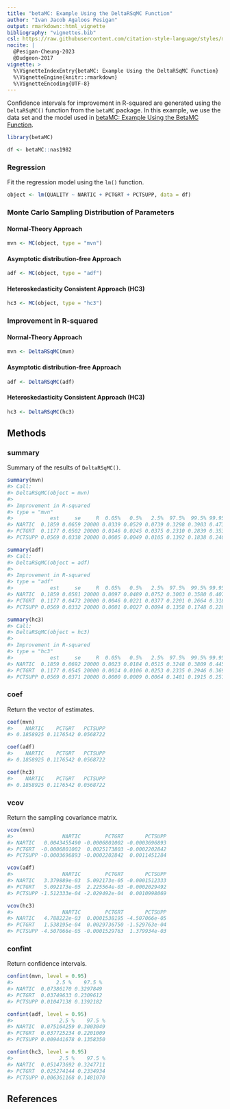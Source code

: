 ```yaml
---
title: "betaMC: Example Using the DeltaRSqMC Function"
author: "Ivan Jacob Agaloos Pesigan"
output: rmarkdown::html_vignette
bibliography: "vignettes.bib"
csl: https://raw.githubusercontent.com/citation-style-language/styles/master/apa.csl
nocite: |
  @Pesigan-Cheung-2023
  @Dudgeon-2017
vignette: >
  %\VignetteIndexEntry{betaMC: Example Using the DeltaRSqMC Function}
  %\VignetteEngine{knitr::rmarkdown}
  %\VignetteEncoding{UTF-8}
---
```




Confidence intervals for
improvement in R-squared
are generated using
the `DeltaRSqMC()` function from the `betaMC` package.
In this example,
we use the data set and the model used in
[betaMC: Example Using the BetaMC Function](example-beta-mc.html).


``` r
library(betaMC)
```




``` r
df <- betaMC::nas1982
```

### Regression

Fit the regression model using the `lm()` function.


``` r
object <- lm(QUALITY ~ NARTIC + PCTGRT + PCTSUPP, data = df)
```

### Monte Carlo Sampling Distribution of Parameters

#### Normal-Theory Approach


``` r
mvn <- MC(object, type = "mvn")
```

#### Asymptotic distribution-free Approach


``` r
adf <- MC(object, type = "adf")
```

#### Heteroskedasticity Consistent Approach (HC3)


``` r
hc3 <- MC(object, type = "hc3")
```

### Improvement in R-squared

#### Normal-Theory Approach


``` r
mvn <- DeltaRSqMC(mvn)
```

#### Asymptotic distribution-free Approach


``` r
adf <- DeltaRSqMC(adf)
```

#### Heteroskedasticity Consistent Approach (HC3)


``` r
hc3 <- DeltaRSqMC(hc3)
```

## Methods

### summary

Summary of the results of `DeltaRSqMC()`.


``` r
summary(mvn)
#> Call:
#> DeltaRSqMC(object = mvn)
#> 
#> Improvement in R-squared
#> type = "mvn"
#>            est     se     R  0.05%   0.5%   2.5%  97.5%  99.5% 99.95%
#> NARTIC  0.1859 0.0659 20000 0.0339 0.0529 0.0739 0.3298 0.3903 0.4734
#> PCTGRT  0.1177 0.0502 20000 0.0146 0.0245 0.0375 0.2310 0.2839 0.3537
#> PCTSUPP 0.0569 0.0338 20000 0.0005 0.0049 0.0105 0.1392 0.1838 0.2408
```

``` r
summary(adf)
#> Call:
#> DeltaRSqMC(object = adf)
#> 
#> Improvement in R-squared
#> type = "adf"
#>            est     se     R  0.05%   0.5%   2.5%  97.5%  99.5% 99.95%
#> NARTIC  0.1859 0.0581 20000 0.0097 0.0489 0.0752 0.3003 0.3580 0.4070
#> PCTGRT  0.1177 0.0472 20000 0.0046 0.0221 0.0377 0.2201 0.2664 0.3187
#> PCTSUPP 0.0569 0.0332 20000 0.0001 0.0027 0.0094 0.1358 0.1748 0.2280
```

``` r
summary(hc3)
#> Call:
#> DeltaRSqMC(object = hc3)
#> 
#> Improvement in R-squared
#> type = "hc3"
#>            est     se     R  0.05%   0.5%   2.5%  97.5%  99.5% 99.95%
#> NARTIC  0.1859 0.0692 20000 0.0023 0.0184 0.0515 0.3248 0.3809 0.4458
#> PCTGRT  0.1177 0.0545 20000 0.0014 0.0106 0.0253 0.2335 0.2946 0.3699
#> PCTSUPP 0.0569 0.0371 20000 0.0000 0.0009 0.0064 0.1481 0.1915 0.2512
```

### coef

Return the vector of estimates.


``` r
coef(mvn)
#>    NARTIC    PCTGRT   PCTSUPP 
#> 0.1858925 0.1176542 0.0568722
```

``` r
coef(adf)
#>    NARTIC    PCTGRT   PCTSUPP 
#> 0.1858925 0.1176542 0.0568722
```

``` r
coef(hc3)
#>    NARTIC    PCTGRT   PCTSUPP 
#> 0.1858925 0.1176542 0.0568722
```

### vcov

Return the sampling covariance matrix.


``` r
vcov(mvn)
#>                NARTIC        PCTGRT       PCTSUPP
#> NARTIC   0.0043455490 -0.0006801002 -0.0003696893
#> PCTGRT  -0.0006801002  0.0025173803 -0.0002202842
#> PCTSUPP -0.0003696893 -0.0002202842  0.0011451284
```

``` r
vcov(adf)
#>                NARTIC        PCTGRT       PCTSUPP
#> NARTIC   3.379889e-03  5.092173e-05 -0.0001512333
#> PCTGRT   5.092173e-05  2.225564e-03 -0.0002029492
#> PCTSUPP -1.512333e-04 -2.029492e-04  0.0010998069
```

``` r
vcov(hc3)
#>                NARTIC        PCTGRT       PCTSUPP
#> NARTIC   4.788222e-03  0.0001538195 -4.507066e-05
#> PCTGRT   1.538195e-04  0.0029736750 -1.529763e-04
#> PCTSUPP -4.507066e-05 -0.0001529763  1.379934e-03
```

### confint

Return confidence intervals.


``` r
confint(mvn, level = 0.95)
#>              2.5 %    97.5 %
#> NARTIC  0.07386170 0.3297849
#> PCTGRT  0.03749633 0.2309612
#> PCTSUPP 0.01047138 0.1392182
```

``` r
confint(adf, level = 0.95)
#>               2.5 %    97.5 %
#> NARTIC  0.075164259 0.3003049
#> PCTGRT  0.037725234 0.2201009
#> PCTSUPP 0.009441678 0.1358350
```

``` r
confint(hc3, level = 0.95)
#>               2.5 %    97.5 %
#> NARTIC  0.051473692 0.3247711
#> PCTGRT  0.025274144 0.2334934
#> PCTSUPP 0.006361168 0.1481070
```

## References
